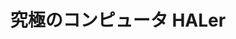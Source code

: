 ﻿---
title: "究極のコンピュータ HALer"
category: "工学院"
vol: 19
interviewee: "南谷 祟 "
url: ""
tags: ["コンピュータ"]
pdf: "19-1.pdf"
career: ""
preface: "------------"
---
